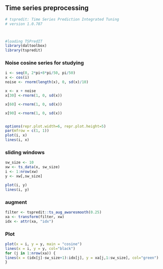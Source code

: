 ## Time series preprocessing

```r
# tspredit: Time Series Prediction Integrated Tuning
# version 1.0.787



#loading TSPredIT
library(daltoolbox) 
library(tspredit) 
```

### Noise cosine series for studying

```r
i <- seq(0, 2*pi+8*pi/50, pi/50)
x <- cos(i)
noise <- rnorm(length(x), 0, sd(x)/10)

x <- x + noise
x[30] <-rnorm(1, 0, sd(x))

x[60] <-rnorm(1, 0, sd(x))

x[90] <-rnorm(1, 0, sd(x))


options(repr.plot.width=6, repr.plot.height=5)  
par(mfrow = c(1, 1))
plot(i, x)
lines(i, x)
```

### sliding windows

```r
sw_size <- 10
xw <- ts_data(x, sw_size)
i <- 1:nrow(xw)
y <- xw[,sw_size]

plot(i, y)
lines(i, y)
```

### augment

```r
filter <- tspredit::ts_aug_awaresmooth(0.25)
xa <- transform(filter, xw)
idx <- attr(xa, "idx")
```

### Plot

```r
plot(x = i, y = y, main = "cosine")
lines(x = i, y = y, col="black")
for (j in 1:nrow(xa)) {
lines(x = (idx[j]-sw_size+1):idx[j], y = xa[j,1:sw_size], col="green")
}
```

